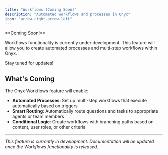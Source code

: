 ```yaml
---
title: "Workflows (Coming Soon)"
description: "Automated workflows and processes in Onyx"
icon: "arrow-right-arrow-left"
---
```


<Info>
  **Coming Soon!**

  Workflows functionality is currently under development.
  This feature will allow you to create automated processes and multi-step workflows within Onyx.

  Stay tuned for updates!
</Info>

## What's Coming

The Onyx Workflows feature will enable:

- **Automated Processes**: Set up multi-step workflows that execute automatically based on triggers
- **Smart Routing**: Automatically route questions and tasks to appropriate agents or team members
- **Conditional Logic**: Create workflows with branching paths based on content, user roles, or
  other criteria

---

*This feature is currently in development. Documentation will be updated once the Workflows functionality is released.*
